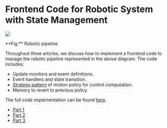 
# Frontend Code for Robotic System with State Management

<div className="flex flex-col items-center">
  <Image
    src="/images/post14/pipeline.png"
    width={1000}
    height={500}
    className="my-5"
  />
  <p>**Fig.** Robotic pipeline</p>
</div>

Throughout three articles, we discuss how to implement a frontend code to manage
the robotic pipeline represented in the above diagram. The code includes:

- Update monitors and event definitions.
- Event handlers and state transition.
- [Strategy pattern](https://refactoring.guru/design-patterns/strategy/cpp/example)
  of motion policy for control computation.
- Memory to revert to previous policy.

The full code implementation can be found
[here](https://github.com/icsl-Jeon/simple-robotics-pipeline).

- [Part 1](frontend/post14)
- [Part 2](frontend/post15)
- [Part 3](frontend/post16)